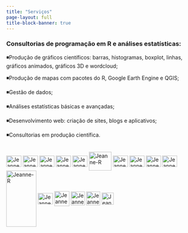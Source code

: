 ---
title: "Serviços"
page-layout: full
title-block-banner: true
---

### Consultorias de programação em R e análises estatísticas:

◾Produção de gráficos científicos: barras, histogramas, boxplot, linhas, gráficos animados, gráficos 3D e wordcloud;

◾Produção de mapas com pacotes do R, Google Earth Engine e QGIS;

◾Gestão de dados;

◾Análises estatísticas básicas e avançadas;

◾Desenvolvimento web: criação de sites, blogs e aplicativos;

◾Consultorias em produção científica.

```{=html}
<div style="display: inline_block"; "text-align:left"><br>
  <img align="center" alt="Jeanne-HTML" height="30" width="40" src="https://raw.githubusercontent.com/devicons/devicon/master/icons/html5/html5-original.svg">
  <img align="center" alt="Jeanne-CSS" height="30" width="40" src="https://raw.githubusercontent.com/devicons/devicon/master/icons/css3/css3-original.svg">
  <img align="center" alt="Jeanne-Python" height="30" width="40" src="https://raw.githubusercontent.com/devicons/devicon/master/icons/python/python-original.svg">
  <img align="center" alt="Jeanne-R" height="30" width="40" src="https://cdn.jsdelivr.net/gh/devicons/devicon/icons/r/r-original.svg">
  <img align="center" alt="Jeanne-R" height="30" width="40" src="https://cdn.jsdelivr.net/gh/devicons/devicon/icons/javascript/javascript-original.svg">  
  <img align="center" alt="Jeanne-R" height="50" width="60" src="https://www.svgrepo.com/show/373827/markdown.svg"> 
    <img align="center" alt="Jeanne-R" height="30" width="40" src="https://cdn.jsdelivr.net/gh/devicons/devicon/icons/vscode/vscode-original.svg">
  <img align="center" alt="Jeanne-R" height="30" width="40" src="https://cdn.jsdelivr.net/gh/devicons/devicon/icons/rstudio/rstudio-original.svg">
  <img align="center" alt="Jeanne-R" height="30" width="40" src="https://cdn.jsdelivr.net/gh/devicons/devicon/icons/trello/trello-plain.svg">
  <img align="center" alt="Jeanne-R" height="30" width="40" src="https://cdn.jsdelivr.net/gh/devicons/devicon/icons/slack/slack-original.svg">
  <img align="center" alt="Jeanne-R" height="150" width="80" src="https://images.ctfassets.net/nrgyaltdicpt/6DEXmiP0xGqamuwaKc0woS/9c21c4f5312c6870292c471ad3ecaa5e/overleaf_wide_colour_light_bg.svg">
  <img align="center" alt="Jeanne-R" height="30" width="40" src="https://www.mermaidchart.com/img/icon-logo.svg">
  <img align="center" alt="Jeanne-R" height="40" width="40" src="https://img.icons8.com/nolan/512/notion.png">
  <img align="center" alt="Jeanne-R" height="37" width="37" src="https://cdn.icon-icons.com/icons2/1508/PNG/512/googleearth-engine_104576.png">
  <img align="center" alt="Jeanne-R" height="37" width="37" src="https://cdn.jsdelivr.net/gh/devicons/devicon/icons/jupyter/jupyter-original-wordmark.svg">
  <img align="center" alt="Jeanne-R" height="32" width="32" src="https://upload.wikimedia.org/wikipedia/commons/7/77/Qgis-icon-3.0.png">
  
</div>
```
